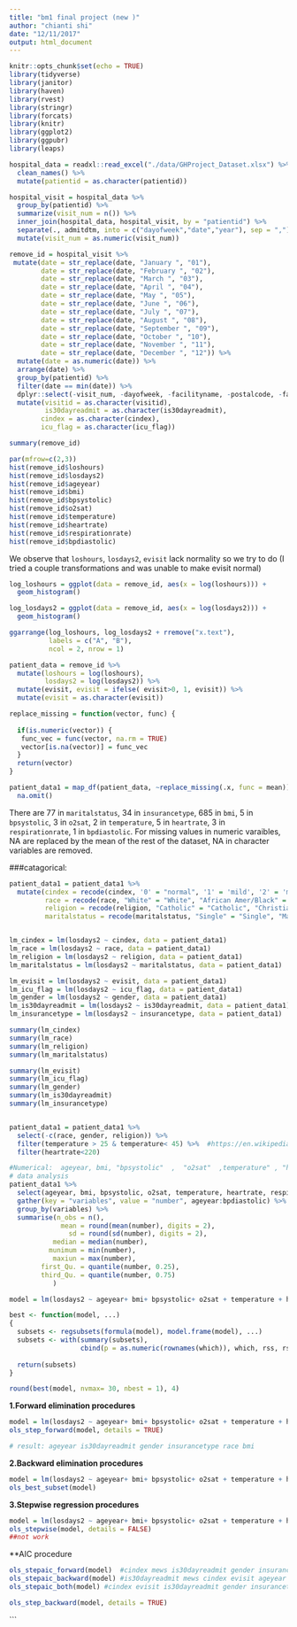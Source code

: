 ```yaml
---
title: "bm1 final project (new )"
author: "chianti shi"
date: "12/11/2017"
output: html_document
---
```


```r
knitr::opts_chunk$set(echo = TRUE)
library(tidyverse)
library(janitor)
library(haven)
library(rvest)
library(stringr)
library(forcats)
library(knitr)
library(ggplot2)
library(ggpubr)
library(leaps)

```


```r
hospital_data = readxl::read_excel("./data/GHProject_Dataset.xlsx") %>%
  clean_names() %>% 
  mutate(patientid = as.character(patientid)) 

hospital_visit = hospital_data %>% 
  group_by(patientid) %>% 
  summarize(visit_num = n()) %>% 
  inner_join(hospital_data, hospital_visit, by = "patientid") %>% 
  separate(., admitdtm, into = c("dayofweek","date","year"), sep = ",") %>% 
  mutate(visit_num = as.numeric(visit_num)) 

remove_id = hospital_visit %>% 
 mutate(date = str_replace(date, "January ", "01"),
        date = str_replace(date, "February ", "02"),
        date = str_replace(date, "March ", "03"),
        date = str_replace(date, "April ", "04"),
        date = str_replace(date, "May ", "05"),
        date = str_replace(date, "June ", "06"),
        date = str_replace(date, "July ", "07"),
        date = str_replace(date, "August ", "08"),
        date = str_replace(date, "September ", "09"),
        date = str_replace(date, "October ", "10"),
        date = str_replace(date, "November ", "11"),
        date = str_replace(date, "December ", "12")) %>% 
  mutate(date = as.numeric(date)) %>% 
  arrange(date) %>% 
  group_by(patientid) %>% 
  filter(date == min(date)) %>% 
  dplyr::select(-visit_num, -dayofweek, -facilityname, -postalcode, -facilityzip, -mews) %>% 
  mutate(visitid = as.character(visitid),
         is30dayreadmit = as.character(is30dayreadmit),
        cindex = as.character(cindex),
        icu_flag = as.character(icu_flag))

```

```r

summary(remove_id)
```


```r
par(mfrow=c(2,3))
hist(remove_id$loshours)
hist(remove_id$losdays2)
hist(remove_id$ageyear)
hist(remove_id$bmi)
hist(remove_id$bpsystolic)
hist(remove_id$o2sat)
hist(remove_id$temperature)
hist(remove_id$heartrate)
hist(remove_id$respirationrate)
hist(remove_id$bpdiastolic)
```

We observe that `loshours`, `losdays2`, `evisit` lack normality so we try to do (I tried a couple transformations and was unable to make evisit normal)


```r
log_loshours = ggplot(data = remove_id, aes(x = log(loshours))) +
  geom_histogram() 

log_losdays2 = ggplot(data = remove_id, aes(x = log(losdays2))) +
  geom_histogram()

ggarrange(log_loshours, log_losdays2 + rremove("x.text"), 
          labels = c("A", "B"),
          ncol = 2, nrow = 1)
```

```r
patient_data = remove_id %>% 
  mutate(loshours = log(loshours),
         losdays2 = log(losdays2)) %>% 
  mutate(evisit, evisit = ifelse( evisit>0, 1, evisit)) %>% 
  mutate(evisit = as.character(evisit))

replace_missing = function(vector, func) {
  
  if(is.numeric(vector)) {
   func_vec = func(vector, na.rm = TRUE)
   vector[is.na(vector)] = func_vec
  }
  return(vector)
}

patient_data1 = map_df(patient_data, ~replace_missing(.x, func = mean)) %>% 
  na.omit() 
```


There are 77 in `maritalstatus`, 34 in `insurancetype`, 685 in `bmi`, 5 in `bpsystolic`, 3 in `o2sat`, 2 in `temperature`, 5 in `heartrate`, 3 in `respirationrate`, 1 in `bpdiastolic`. For missing values in numeric varaibles, NA are replaced by the mean of the rest of the dataset, NA in character variables are removed. 


###catagorical: 

```r
patient_data1 = patient_data1 %>% 
  mutate(cindex = recode(cindex, '0' = "normal", '1' = 'mild', '2' = 'mild', '3' = 'moderate and severe'),
         race = recode(race, "White" = "White", "African Amer/Black" = "African Amer/Black", "Asian" = "Other", "Native Amer/Alaskan" = "Other", "Natv Hawaii/Pacf Isl" = "Other", "Other/Multiracial" = "Other"),
         religion = recode(religion, "Catholic" = "Catholic", "Christian" = "Christian", "Jewish" = "Other", "No Affiliation" = "Other", "Other" = "Other", "Islam" = "Other", "Hindu" = "Other", "Mormon" = "Other", "Angelican" = "Other", "Hebrew" = "Other", "Non Denominational" = "Other"),
         maritalstatus = recode(maritalstatus, "Single" = "Single", "Married" = "Married", "Widowed" = "Other", "Divorced" = "Other", "Separated" = "Other", "Civil Union" = "Other"))


lm_cindex = lm(losdays2 ~ cindex, data = patient_data1)
lm_race = lm(losdays2 ~ race, data = patient_data1)
lm_religion = lm(losdays2 ~ religion, data = patient_data1)
lm_maritalstatus = lm(losdays2 ~ maritalstatus, data = patient_data1)

lm_evisit = lm(losdays2 ~ evisit, data = patient_data1)
lm_icu_flag = lm(losdays2 ~ icu_flag, data = patient_data1)
lm_gender = lm(losdays2 ~ gender, data = patient_data1)
lm_is30dayreadmit = lm(losdays2 ~ is30dayreadmit, data = patient_data1)
lm_insurancetype = lm(losdays2 ~ insurancetype, data = patient_data1)

summary(lm_cindex)
summary(lm_race)
summary(lm_religion)
summary(lm_maritalstatus)

summary(lm_evisit)
summary(lm_icu_flag)
summary(lm_gender)
summary(lm_is30dayreadmit)
summary(lm_insurancetype)


patient_data1 = patient_data1 %>% 
  select(-c(race, gender, religion)) %>% 
  filter(temperature > 25 & temperature< 45) %>%  #https://en.wikipedia.org/wiki/Human_body_temperature According to Wikkipage, the maxium and minimum temperature which human can endure.
  filter(heartrate<220)
```

```r
#Numerical:  ageyear, bmi, "bpsystolic"  ,  "o2sat"  ,temperature" , "heartrate"       "respirationrate", "bpdiastolic"
# data analysis
patient_data1 %>% 
  select(ageyear, bmi, bpsystolic, o2sat, temperature, heartrate, respirationrate, bpdiastolic) %>%  
  gather(key = "variables", value = "number", ageyear:bpdiastolic) %>% 
  group_by(variables) %>% 
  summarise(n_obs = n(),
             mean = round(mean(number), digits = 2),
               sd = round(sd(number), digits = 2),
           median = median(number),
          munimum = min(number),
           maxiun = max(number),
        first_Qu. = quantile(number, 0.25),
        third_Qu. = quantile(number, 0.75)
           )
```

```r
model = lm(losdays2 ~ ageyear+ bmi+ bpsystolic+ o2sat + temperature + heartrate + respirationrate +bpdiastolic + cindex + evisit + icu_flag + maritalstatus + insurancetype + is30dayreadmit, data = patient_data1 )

best <- function(model, ...) 
{
  subsets <- regsubsets(formula(model), model.frame(model), ...)
  subsets <- with(summary(subsets),
                  cbind(p = as.numeric(rownames(which)), which, rss, rsq, adjr2, cp, bic))
  
  return(subsets)
} 

round(best(model, nvmax= 30, nbest = 1), 4)

```


**1.Forward elimination procedures**
```r
model = lm(losdays2 ~ ageyear+ bmi+ bpsystolic+ o2sat + temperature + heartrate + respirationrate +bpdiastolic + cindex + evisit + icu_flag + maritalstatus + insurancetype + is30dayreadmit, data = patient_data1 )
ols_step_forward(model, details = TRUE)

# result: ageyear is30dayreadmit gender insurancetype race bmi
```


**2.Backward elimination procedures**
```r
model = lm(losdays2 ~ ageyear+ bmi+ bpsystolic+ o2sat + temperature + heartrate + respirationrate +bpdiastolic + cindex + evisit + icu_flag + maritalstatus + insurancetype + is30dayreadmit, data = patient_data1 )
ols_best_subset(model)

```

**3.Stepwise regression procedures**
```r
model = lm(losdays2 ~ ageyear+ bmi+ bpsystolic+ o2sat + temperature + heartrate + respirationrate +bpdiastolic + cindex + evisit + icu_flag + maritalstatus + insurancetype + is30dayreadmit, data = patient_data1 )
ols_stepwise(model, details = FALSE)
##not work
```

**AIC procedure
```r
ols_stepaic_forward(model)  #cindex mews is30dayreadmit gender insurancetype ageyear
ols_stepaic_backward(model) #is30dayreadmit mews cindex evisit ageyear  gender  insurancetype
ols_stepaic_both(model) #cindex evisit is30dayreadmit gender insurancetype ageyear

ols_step_backward(model, details = TRUE)
```


```

